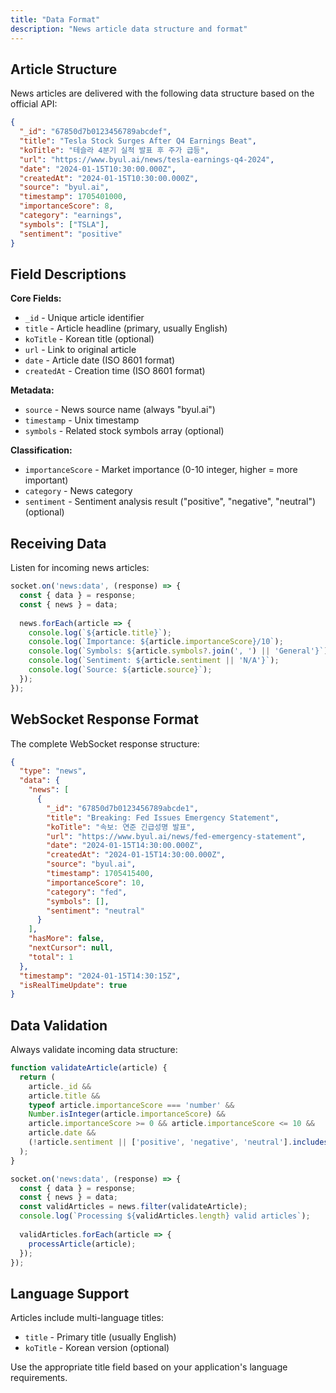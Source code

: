 ```yaml
---
title: "Data Format"
description: "News article data structure and format"
---
```


## Article Structure

News articles are delivered with the following data structure based on the official API:

```json
{
  "_id": "67850d7b0123456789abcdef",
  "title": "Tesla Stock Surges After Q4 Earnings Beat",
  "koTitle": "테슬라 4분기 실적 발표 후 주가 급등",
  "url": "https://www.byul.ai/news/tesla-earnings-q4-2024",
  "date": "2024-01-15T10:30:00.000Z",
  "createdAt": "2024-01-15T10:30:00.000Z",
  "source": "byul.ai",
  "timestamp": 1705401000,
  "importanceScore": 8,
  "category": "earnings",
  "symbols": ["TSLA"],
  "sentiment": "positive"
}
```

## Field Descriptions

**Core Fields:**
- `_id` - Unique article identifier
- `title` - Article headline (primary, usually English)
- `koTitle` - Korean title (optional)
- `url` - Link to original article
- `date` - Article date (ISO 8601 format)
- `createdAt` - Creation time (ISO 8601 format)

**Metadata:**
- `source` - News source name (always "byul.ai")
- `timestamp` - Unix timestamp
- `symbols` - Related stock symbols array (optional)

**Classification:**
- `importanceScore` - Market importance (0-10 integer, higher = more important)
- `category` - News category
- `sentiment` - Sentiment analysis result ("positive", "negative", "neutral") (optional)

## Receiving Data

Listen for incoming news articles:

```javascript
socket.on('news:data', (response) => {
  const { data } = response;
  const { news } = data;
  
  news.forEach(article => {
    console.log(`${article.title}`);
    console.log(`Importance: ${article.importanceScore}/10`);
    console.log(`Symbols: ${article.symbols?.join(', ') || 'General'}`);
    console.log(`Sentiment: ${article.sentiment || 'N/A'}`);
    console.log(`Source: ${article.source}`);
  });
});
```

## WebSocket Response Format

The complete WebSocket response structure:

```json
{
  "type": "news",
  "data": {
    "news": [
      {
        "_id": "67850d7b0123456789abcde1",
        "title": "Breaking: Fed Issues Emergency Statement",
        "koTitle": "속보: 연준 긴급성명 발표",
        "url": "https://www.byul.ai/news/fed-emergency-statement",
        "date": "2024-01-15T14:30:00.000Z",
        "createdAt": "2024-01-15T14:30:00.000Z",
        "source": "byul.ai",
        "timestamp": 1705415400,
        "importanceScore": 10,
        "category": "fed",
        "symbols": [],
        "sentiment": "neutral"
      }
    ],
    "hasMore": false,
    "nextCursor": null,
    "total": 1
  },
  "timestamp": "2024-01-15T14:30:15Z",
  "isRealTimeUpdate": true
}
```

## Data Validation

Always validate incoming data structure:

```javascript
function validateArticle(article) {
  return (
    article._id &&
    article.title &&
    typeof article.importanceScore === 'number' &&
    Number.isInteger(article.importanceScore) &&
    article.importanceScore >= 0 && article.importanceScore <= 10 &&
    article.date &&
    (!article.sentiment || ['positive', 'negative', 'neutral'].includes(article.sentiment))
  );
}

socket.on('news:data', (response) => {
  const { data } = response;
  const { news } = data;
  const validArticles = news.filter(validateArticle);
  console.log(`Processing ${validArticles.length} valid articles`);
  
  validArticles.forEach(article => {
    processArticle(article);
  });
});
```


## Language Support

Articles include multi-language titles:
- `title` - Primary title (usually English)
- `koTitle` - Korean version (optional)

Use the appropriate title field based on your application's language requirements.